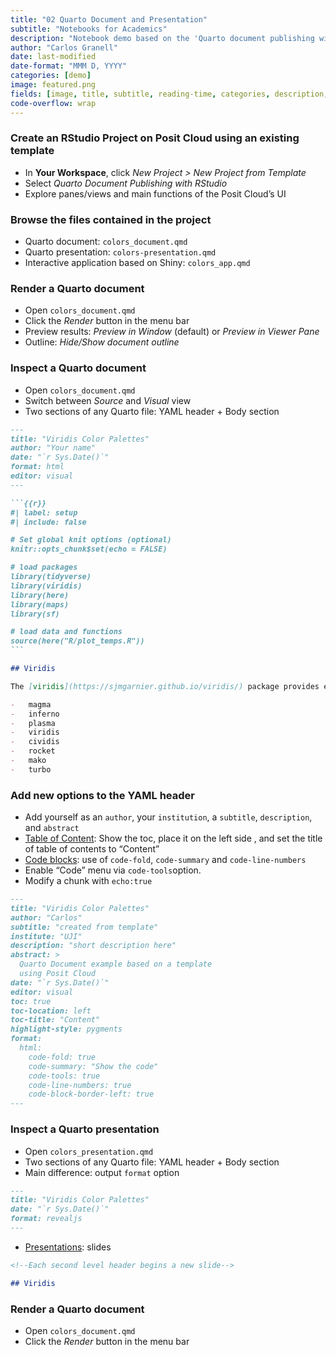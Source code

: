 ---
title: "02 Quarto Document and Presentation"
subtitle: "Notebooks for Academics"
description: "Notebook demo based on the 'Quarto document publishing with RStudio' template using Posit Cloud"
author: "Carlos Granell"
date: last-modified
date-format: "MMM D, YYYY"
categories: [demo]
image: featured.png
fields: [image, title, subtitle, reading-time, categories, description, date, abstract]
code-overflow: wrap
---

### Create an RStudio Project on Posit Cloud using an existing template

- In **Your Workspace**, click *New Project > New Project from Template*
- Select *Quarto Document Publishing with RStudio*
- Explore panes/views and main functions of the Posit Cloud's UI

### Browse the files contained in the project

- Quarto document: `colors_document.qmd`
- Quarto presentation: `colors-presentation.qmd`
- Interactive application based on Shiny: `colors_app.qmd`

### Render a Quarto document
- Open `colors_document.qmd`
- Click the *Render* button in the menu bar
- Preview results: *Preview in Window* (default) or *Preview in Viewer Pane*
- Outline: *Hide/Show document outline*

### Inspect a Quarto document
- Open `colors_document.qmd`
- Switch between  *Source* and *Visual* view
- Two sections of any Quarto file: YAML header + Body section

````{.markdown filename="YAML header: Set format(s) and options. Use YAML Syntax"}
---
title: "Viridis Color Palettes"
author: "Your name"
date: "`r Sys.Date()`"
format: html
editor: visual
---
````


````{.markdown filename="BODY section: Markdown text and code chunks"}

```{{r}}
#| label: setup
#| include: false

# Set global knit options (optional)
knitr::opts_chunk$set(echo = FALSE)

# load packages
library(tidyverse)
library(viridis)
library(here)
library(maps)
library(sf)

# load data and functions
source(here("R/plot_temps.R"))
```

## Viridis

The [viridis](https://sjmgarnier.github.io/viridis/) package provides eight eye-catching color palettes to use in data visualizations:

-   magma
-   inferno
-   plasma
-   viridis
-   cividis
-   rocket
-   mako
-   turbo

````

### Add new options to the YAML header
- Add yourself as an `author`, your `institution`, a `subtitle`, `description`, and `abstract`
- [Table of Content](https://quarto.org/docs/output-formats/html-basics.html#table-of-contents): Show the toc, place it on the left side , and set the title of table of contents  to "Content"
- [Code blocks](https://quarto.org/docs/output-formats/html-code.html): use of `code-fold`,  `code-summary` and `code-line-numbers`
- Enable "Code" menu via `code-tools`option.
- Modify a chunk with `echo:true` 


````{.markdown code-line-numbers="true" code-fold="true"}
---
title: "Viridis Color Palettes"
author: "Carlos"                                
subtitle: "created from template"      
institute: "UJI"
description: "short description here"
abstract: > 
  Quarto Document example based on a template 
  using Posit Cloud
date: "`r Sys.Date()`"
editor: visual
toc: true
toc-location: left
toc-title: "Content"
highlight-style: pygments
format:
  html: 
    code-fold: true
    code-summary: "Show the code"
    code-tools: true
    code-line-numbers: true
    code-block-border-left: true
---
````

### Inspect a Quarto presentation
- Open `colors_presentation.qmd`
- Two sections of any Quarto file: YAML header + Body section
- Main difference: output `format` option

````{.markdown filename="Presentation's YAML header: Use of 'revealjs' output format"}
---
title: "Viridis Color Palettes"
date: "`r Sys.Date()`"
format: revealjs
---
````
- [Presentations](https://quarto.org/docs/presentations/): slides

````{.markdown filename="Presentation slides"}
<!--Each second level header begins a new slide-->

## Viridis

````


### Render a Quarto document
- Open `colors_document.qmd`
- Click the *Render* button in the menu bar